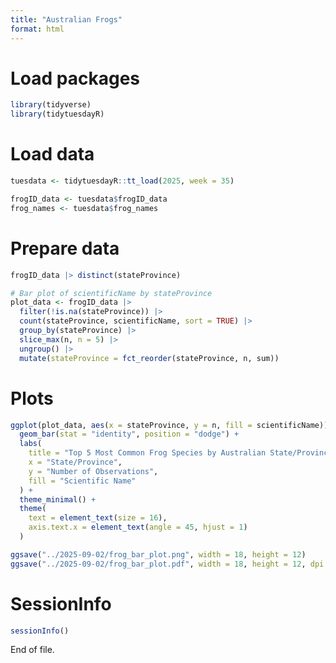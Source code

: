 ```yaml
---
title: "Australian Frogs"
format: html
---
```


# Load packages

```r
library(tidyverse)
library(tidytuesdayR)
```

# Load data

```r
tuesdata <- tidytuesdayR::tt_load(2025, week = 35)

frogID_data <- tuesdata$frogID_data
frog_names <- tuesdata$frog_names
```

# Prepare data

```r
frogID_data |> distinct(stateProvince)

# Bar plot of scientificName by stateProvince
plot_data <- frogID_data |> 
  filter(!is.na(stateProvince)) |> 
  count(stateProvince, scientificName, sort = TRUE) |> 
  group_by(stateProvince) |> 
  slice_max(n, n = 5) |> 
  ungroup() |> 
  mutate(stateProvince = fct_reorder(stateProvince, n, sum))
```

# Plots

```r
ggplot(plot_data, aes(x = stateProvince, y = n, fill = scientificName)) +
  geom_bar(stat = "identity", position = "dodge") +
  labs(
    title = "Top 5 Most Common Frog Species by Australian State/Province",
    x = "State/Province",
    y = "Number of Observations",
    fill = "Scientific Name"
  ) +
  theme_minimal() +
  theme(
    text = element_text(size = 16),
    axis.text.x = element_text(angle = 45, hjust = 1)
  )

ggsave("../2025-09-02/frog_bar_plot.png", width = 18, height = 12)
ggsave("../2025-09-02/frog_bar_plot.pdf", width = 18, height = 12, dpi = 300)
```

# SessionInfo

```r
sessionInfo()
```

End of file.
